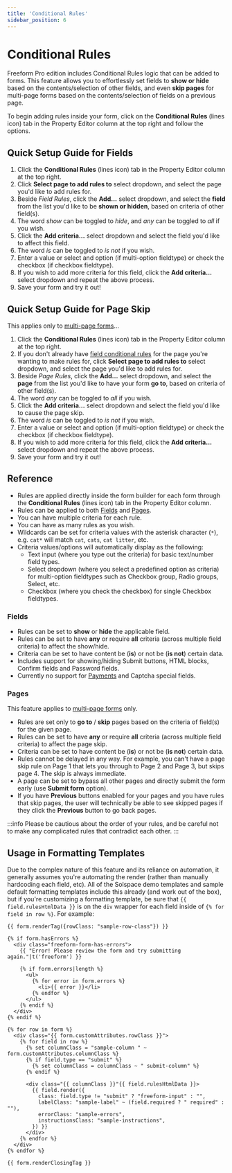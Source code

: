 ```yaml
---
title: 'Conditional Rules'
sidebar_position: 6
---
```




# Conditional Rules<Badge type="pro" text="Pro" />

Freeform Pro edition includes Conditional Rules logic that can be added to forms. This feature allows you to effortlessly set fields to **show or hide** based on the contents/selection of other fields, and even **skip pages** for multi-page forms based on the contents/selection of fields on a previous page.

To begin adding rules inside your form, click on the **Conditional Rules** (lines icon) tab in the Property Editor column at the top right and follow the options.

<Photo img={ConditionalRulesPhoto} alt="Form Builder - Conditional Rules" />

## Quick Setup Guide for Fields

1. Click the **Conditional Rules** (lines icon) tab in the Property Editor column at the top right.
2. Click **Select page to add rules to** select dropdown, and select the page you'd like to add rules for.
3. Beside _Field Rules_, click the **Add...** select dropdown, and select the **field** from the list you'd like to be **shown or hidden**, based on criteria of other field(s).
4. The word _show_ can be toggled to _hide_, and _any_ can be toggled to _all_ if you wish.
5. Click the **Add criteria...** select dropdown and select the field you'd like to affect this field.
6. The word _is_ can be toggled to _is not_ if you wish.
7. Enter a value or select and option (if multi-option fieldtype) or check the checkbox (if checkbox fieldtype).
8. If you wish to add more criteria for this field, click the **Add criteria...** select dropdown and repeat the above process.
9. Save your form and try it out!

## Quick Setup Guide for Page Skip

This applies only to [multi-page forms](./multi-page-forms)...

1. Click the **Conditional Rules** (lines icon) tab in the Property Editor column at the top right.
2. If you don't already have [field conditional rules](#conditional-rules-logic-for-fields-and-pages) for the page you're wanting to make rules for, click **Select page to add rules to** select dropdown, and select the page you'd like to add rules for.
3. Beside _Page Rules_, click the **Add...** select dropdown, and select the **page** from the list you'd like to have your form **go to**, based on criteria of other field(s).
4. The word _any_ can be toggled to _all_ if you wish.
5. Click the **Add criteria...** select dropdown and select the field you'd like to cause the page skip.
6. The word _is_ can be toggled to _is not_ if you wish.
7. Enter a value or select and option (if multi-option fieldtype) or check the checkbox (if checkbox fieldtype).
8. If you wish to add more criteria for this field, click the **Add criteria...** select dropdown and repeat the above process.
9. Save your form and try it out!

## Reference

- Rules are applied directly inside the form builder for each form through the **Conditional Rules** (lines icon) tab in the Property Editor column.
- Rules can be applied to both [Fields](#fields) and [Pages](#pages).
- You can have multiple criteria for each rule.
- You can have as many rules as you wish.
- Wildcards can be set for criteria values with the asterisk character (`*`), e.g. `cat*` will match `cat`, `cats`, `cat litter`, etc.
- Criteria values/options will automatically display as the following:
  - Text input (where you type out the criteria) for basic text/number field types.
  - Select dropdown (where you select a predefined option as criteria) for multi-option fieldtypes such as Checkbox group, Radio groups, Select, etc.
  - Checkbox (where you check the checkbox) for single Checkbox fieldtypes.

### Fields

- Rules can be set to **show** or **hide** the applicable field.
- Rules can be set to have **any** or require **all** criteria (across multiple field criteria) to affect the show/hide.
- Criteria can be set to have content be (**is**) or not be (**is not**) certain data.
- Includes support for showing/hiding Submit buttons, HTML blocks, Confirm fields and Password fields.
- Currently no support for [Payments](../integrations/stripe-payments.mdx) and Captcha special fields.

### Pages

This feature applies to [multi-page forms](./multi-page-forms) only.

- Rules are set only to **go to** / **skip** pages based on the criteria of field(s) for the given page.
- Rules can be set to have **any** or require **all** criteria (across multiple field criteria) to affect the page skip.
- Criteria can be set to have content be (**is**) or not be (**is not**) certain data.
- Rules cannot be delayed in any way. For example, you can't have a page skip rule on Page 1 that lets you through to Page 2 and Page 3, but skips page 4. The skip is always immediate.
- A page can be set to bypass all other pages and directly submit the form early (use **Submit form** option).
- If you have **Previous** buttons enabled for your pages and you have rules that skip pages, the user will technically be able to see skipped pages if they click the **Previous** button to go back pages.

:::info
Please be cautious about the order of your rules, and be careful not to make any complicated rules that contradict each other.
:::

## Usage in Formatting Templates

Due to the complex nature of this feature and its reliance on automation, it generally assumes you're automating the render (rather than manually hardcoding each field, etc). All of the Solspace demo templates and sample default formatting templates include this already (and work out of the box), but if you're customizing a formatting template, be sure that `{{ field.rulesHtmlData }}` is on the `div` wrapper for each field inside of `{% for field in row %}`. For example:

```twig {25} showLineNumbers
{{ form.renderTag({rowClass: "sample-row-class"}) }}

{% if form.hasErrors %}
  <div class="freeform-form-has-errors">
    {{ "Error! Please review the form and try submitting again."|t('freeform') }}

    {% if form.errors|length %}
      <ul>
        {% for error in form.errors %}
          <li>{{ error }}</li>
        {% endfor %}
      </ul>
    {% endif %}
  </div>
{% endif %}

{% for row in form %}
  <div class="{{ form.customAttributes.rowClass }}">
    {% for field in row %}
      {% set columnClass = "sample-column " ~ form.customAttributes.columnClass %}
      {% if field.type == "submit" %}
        {% set columnClass = columnClass ~ " submit-column" %}
      {% endif %}

      <div class="{{ columnClass }}"{{ field.rulesHtmlData }}>
        {{ field.render({
          class: field.type != "submit" ? "freeform-input" : "",
          labelClass: "sample-label" ~ (field.required ? " required" : ""),
          errorClass: "sample-errors",
          instructionsClass: "sample-instructions",
        }) }}
      </div>
    {% endfor %}
  </div>
{% endfor %}

{{ form.renderClosingTag }}
```
